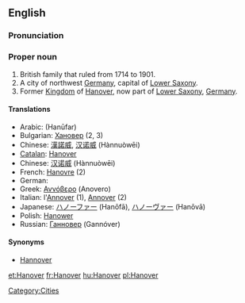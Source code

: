 ==English==
===Pronunciation===
{{rfp}}
===Proper noun===
{{en-proper noun}}

# British family that ruled from 1714 to 1901.
# A city of northwest [[Germany]], capital of [[Lower Saxony]].
# Former [[Kingdom]] of [[Hanover]], now part of [[Lower Saxony]], [[Germany]].

====Translations====
* Arabic: {{Arab|[[هانوفر]]}} (Hanūfar)
* Bulgarian: [[Хановер]] (2, 3)
* Chinese: [[漢諾威]], [[汉诺威]] (Hànnuòwēi)
* [[Catalan]]: [[Hanover]]
* Chinese: [[汉诺威]] (Hànnuòwēi)
* French: [[Hanovre]] (2)
* German: {{t+|de|Hannover}}
* Greek: [[Αννόβερο]] (Anovero) {{n}}
* Italian: l'[[Annover]] {{m}} (1), [[Annover]] {{f}} (2)
* Japanese: [[ハノーファー]] (Hanōfā), [[ハノーヴァー]] (Hanōvā)
* Polish: [[Hanower]]
* Russian: [[Ганновер]] {{m}} (Gannóver)

====Synonyms====
* [[Hannover]]

[[Category:Cities]]

[[et:Hanover]]
[[fr:Hanover]]
[[hu:Hanover]]
[[pl:Hanover]]